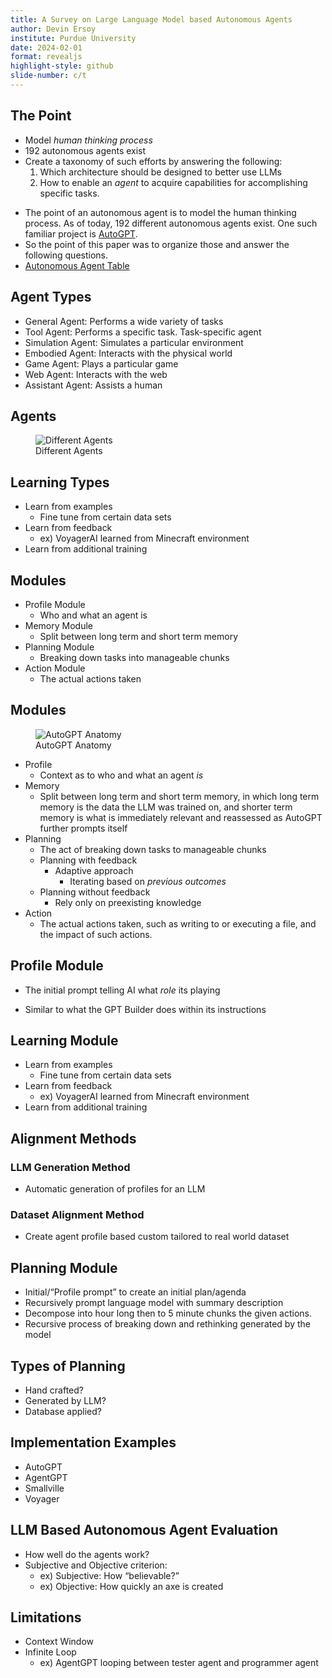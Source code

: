 ```yaml
---
title: A Survey on Large Language Model based Autonomous Agents
author: Devin Ersoy
institute: Purdue University
date: 2024-02-01
format: revealjs
highlight-style: github
slide-number: c/t
---
```


## The Point
- Model *human thinking process*
- 192 autonomous agents exist
- Create a taxonomy of such efforts by answering the following:
	1. Which architecture should be designed to better use LLMs
	2. How to enable an *agent* to acquire capabilities for accomplishing specific tasks.

:::notes
- The point of an autonomous agent is to model the human thinking process. As of today, 192 different autonomous agents exist. One such familiar project is [AutoGPT](AutoGPT).
- So the point of this paper was to organize those and answer the following questions.
- [Autonomous Agent Table](https://abyssinian-molybdenum-f76.notion.site/237e9f7515d543c0922c74f4c3012a77?v=0a309e53d6454afcbe7a5a7e169be0f9)
:::

## Agent Types
::: {.incremental}
- General Agent: Performs a wide variety of tasks
- Tool Agent: Performs a specific task. Task-specific agent
- Simulation Agent: Simulates a particular environment
- Embodied Agent: Interacts with the physical world
- Game Agent: Plays a particular game
- Web Agent: Interacts with the web
- Assistant Agent: Assists a human
:::

## Agents
![Different Agents](images/Different%20Agents.png)


## Learning Types
- Learn from examples
	- Fine tune from certain data sets
- Learn from feedback
	- ex) VoyagerAI learned from Minecraft environment
- Learn from additional training

## Modules
::: {.incremental}
- Profile Module
	- Who and what an agent is
- Memory Module
	- Split between long term and short term memory
- Planning Module
	- Breaking down tasks into manageable chunks
- Action Module
	- The actual actions taken
:::

## Modules
![AutoGPT Anatomy](images/Pasted%20image%2020240201160149.png)

:::notes
- Profile
	- Context as to who and what an agent *is*
- Memory
	- Split between long term and short term memory, in which long term memory is the data the LLM was trained on, and shorter term memory is what is immediately relevant and reassessed as AutoGPT further prompts itself
- Planning
	- The act of breaking down tasks to manageable chunks
	- Planning with feedback
		- Adaptive approach
			- Iterating based on *previous outcomes*
	- Planning without feedback
		- Rely only on preexisting knowledge
- Action
	- The actual actions taken, such as writing to or executing a file, and the impact of such actions.
:::

## Profile Module
- The initial prompt telling AI what *role* its playing

:::notes
- Similar to what the GPT Builder does within its instructions
:::

## Learning Module
- Learn from examples
	- Fine tune from certain data sets
- Learn from feedback
	- ex) VoyagerAI learned from Minecraft environment
- Learn from additional training

## Alignment Methods
### LLM Generation Method
- Automatic generation of profiles for an LLM

### Dataset Alignment Method
- Create agent profile based custom tailored to real world dataset

## Planning Module
- Initial/"Profile prompt" to create an initial plan/agenda
- Recursively prompt language model with summary description
- Decompose into hour long then to 5 minute chunks the given actions.
- Recursive process of breaking down and rethinking generated by the model

## Types of Planning
- Hand crafted?
- Generated by LLM?
- Database applied?

## Implementation Examples
- AutoGPT
- AgentGPT
- Smallville
- Voyager

## LLM Based Autonomous Agent Evaluation
- How well do the agents work?
- Subjective and Objective criterion:
	- ex) Subjective: How "believable?"
	- ex) Objective: How quickly an axe is created

## Limitations
- Context Window
- Infinite Loop
	- ex) AgentGPT looping between tester agent and programmer agent
